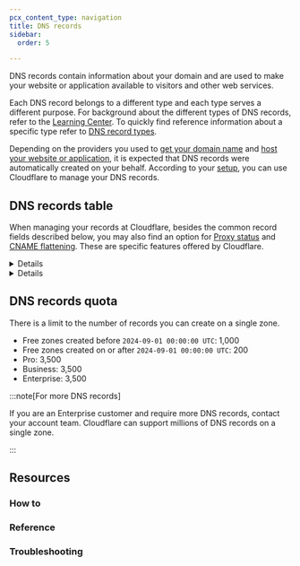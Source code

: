 ```yaml
---
pcx_content_type: navigation
title: DNS records
sidebar:
  order: 5

---
```



DNS records contain information about your domain and are used to make your website or application available to visitors and other web services.

Each DNS record belongs to a different type and each type serves a different purpose. For background about the different types of DNS records, refer to the [Learning Center](https://www.cloudflare.com/learning/dns/dns-records/). To quickly find reference information about a specific type refer to [DNS record types](/dns/manage-dns-records/reference/dns-record-types/).

Depending on the providers you used to [get your domain name](/fundamentals/setup/manage-domains/#get-a-domain-name) and [host your website or application](/fundamentals/setup/manage-domains/#host-your-domain), it is expected that DNS records were automatically created on your behalf. According to your [setup](/dns/get-started/), you can use Cloudflare to manage your DNS records.

## DNS records table

When managing your records at Cloudflare, besides the common record fields described below, you may also find an option for [Proxy status](/dns/manage-dns-records/reference/proxied-dns-records/) and [CNAME flattening](/dns/cname-flattening/). These are specific features offered by Cloudflare.

<Details header="Record fields">
- **Type**: Defines the purpose of a record. Different types of record require different information in their corresponding `Content` field.
- **Name**: Identifies the resource that the record resolves to. Depending on the purpose of the record, the value you want to add to this field will also change.
- **Content**: Contains the core value of a record, depending on the record type.
- **TTL**: Controls how long each record is cached by DNS resolvers.
</Details>

<Details header="Example">

<Example>
DNS management for **example.com**:

| Type | Name    | Content      | Proxy status | TTL    |
| ---- | ------- | ------------ | ------------ | ------ |
| A    | `blog`  | `192.0.2.1`  | Proxied      | Auto   |

In this example, an IP address resolution record of type `A` is indicating that the resources that correspond to the subdomain `blog.example.com` can be reached on the IPv4 address `192.0.2.1`.

Also, as this record is <GlossaryTooltip term="proxy status" link="/dns/manage-dns-records/reference/proxied-dns-records/">proxied</GlossaryTooltip>, Cloudflare automatically defines for how long this information should be cached by DNS resolvers.
</Example>

</Details>

## DNS records quota

There is a limit to the number of records you can create on a single <GlossaryTooltip term="DNS zone">zone</GlossaryTooltip>.

- Free zones created before `2024-09-01 00:00:00 UTC`: 1,000
- Free zones created on or after `2024-09-01 00:00:00 UTC`: 200
- Pro: 3,500
- Business: 3,500
- Enterprise: 3,500

:::note[For more DNS records]

If you are an Enterprise customer and require more DNS records, contact your account team. Cloudflare can support millions of DNS records on a single zone.

:::

## Resources

### How to

<DirectoryListing folder="dns/manage-dns-records/how-to" />

### Reference

<DirectoryListing folder="dns/manage-dns-records/reference" />

### Troubleshooting

<DirectoryListing folder="dns/manage-dns-records/troubleshooting" />